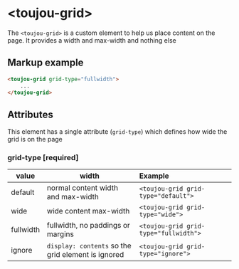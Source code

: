 # &lt;toujou-grid&gt;
The `<toujou-grid>` is a custom element to help us place content on the page. It provides a width and max-width and nothing else


## Markup example
```html
<toujou-grid grid-type="fullwidth">
    ...
</toujou-grid>
```


## Attributes
This element has a single attribute (`grid-type`) which defines how wide the grid is on the page


### grid-type [required]

| value | width                              | Example |
|---|---|:---|
| default | normal content width and max-width | `<toujou-grid grid-type="default">` |
| wide | wide content max-width | `<toujou-grid grid-type="wide">` |
| fullwidth | fullwidth, no paddings or margins | `<toujou-grid grid-type="fullwidth">` |
| ignore | `display: contents` so the grid element is ignored | `<toujou-grid grid-type="ignore">` |
